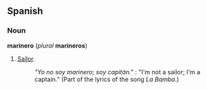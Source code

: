 ==Spanish==
===Noun===
'''marinero''' (''plural'' '''marineros''')
# [[Sailor]].
#: ''"Yo no soy marinero; soy capit&aacute;n."'' : "I'm not a sailor; I'm a captain." (Part of the lyrics of the song ''La Bamba''.)